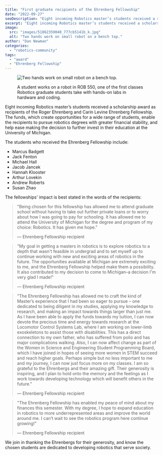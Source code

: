 ```yaml
---
title: "First graduate recipients of the Ehrenberg Fellowship"
date: "2022-09-27"
seoDescription: "Eight incoming Robotics master’s students received a scholarship award as recipients of the Roger Ehrenberg and Carin Levine Ehrenberg Fellowship."
excerpt: "Eight incoming Robotics master’s students received a scholarship award as recipients of the Roger Ehrenberg and Carin Levine Ehrenberg Fellowship."
image:
  src: "images/51862359040_777cb5141b_k.jpg"
  alt: "Two hands work on small robot on a bench top."
author: "Dan Newman"
categories:
  - "robotics-community"
tags:
  - "award"
  - "Ehrenberg Fellowship"
---
```


<figure>

![Two hands work on small robot on a bench top.](images/51862359040_777cb5141b_k-1024x683.jpg)

<figcaption>

A student works on a robot in ROB 550, one of the first classes Robotics graduate students take with hands-on labs in hardware and coding.

</figcaption>

</figure>

Eight incoming Robotics master’s students received a scholarship award as recipients of the Roger Ehrenberg and Carin Levine Ehrenberg Fellowship. The funds, which create opportunities for a wide range of students, enable the recipients to pursue robotics degrees with greater financial stability, and help ease making the decision to further invest in their education at the University of Michigan.



The students who received the Ehrenberg Fellowship include:

- Marcus Badgett
- Jack Fenton
- Michael Hall
- Jacob Jancek
- Hannah Klooster
- Arthur Lovekin
- Andrew Roberts
- Susan Zhao

The fellowships' impact is best stated in the words of the recipients:

> "Being chosen for this fellowship has allowed me to attend graduate school without having to take out further private loans or to worry about how I was going to pay for schooling. It has allowed me to attend the University of Michigan for the degree and program of my choice: Robotics. It has given me hope."
> 
> — Ehrenberg Fellowship recipient

> "My goal in getting a masters in robotics is to explore robotics to a depth that wasn't feasible in undergrad and to set myself up to continue working with new and exciting areas of robotics in the future. The opportunities available at Michigan are extremely exciting to me, and the Ehrenberg Fellowship helped make them a possibility. It also contributed to my decision to come to Michigan–a decision I'm very glad I made!"
> 
> — Ehrenberg Fellowship recipient

> "The Ehrenberg Fellowship has allowed me to craft the kind of Master’s experience that I had been so eager to pursue – one dedicated to being diligent in my studies, applying my knowledge to research, and making an impact towards things larger than just me. As I have been able to apply the funds towards my tuition, I can now devote the precious time and energy towards research at the Locomotor Control Systems Lab, where I am working on lower-limb exoskeletons to assist those with disabilities. This has a direct connection to my own father, who has suffered from polio and has major complications walking. Also, I can now affect change as part of the Women in Science and Engineering Student Programming Board, which I have joined in hopes of seeing more women in STEM succeed and reach higher goals. Perhaps simple but no less important to me and my journey, I can now just focus more on my classes. I am so grateful to the Ehrenbergs and their amazing gift. Their generosity is inspiring, and I plan to hold onto the memory and the feelings as I work towards developing technology which will benefit others in the future."
> 
> — Ehrenberg Fellowship recipient

> "The Ehrenberg Fellowship has enabled my peace of mind about my finances this semester. With my degree, I hope to expand education in robotics to more underrepresented areas and improve the world around me. I can’t wait to see the robotics program here continue growing!"
> 
> — Ehrenberg Fellowship recipient

We join in thanking the Ehrenbergs for their generosity, and know the chosen students are dedicated to developing robotics that serve society.
